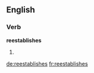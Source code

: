 ==English==

===Verb===
'''reestablishes'''

# {{en-third-person singular of|reestablish}}

[[de:reestablishes]]
[[fr:reestablishes]]